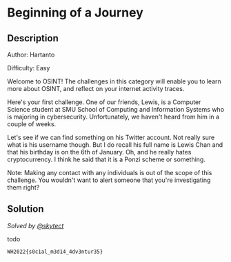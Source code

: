 # Beginning of a Journey

## Description

Author: Hartanto

Difficulty: Easy

Welcome to OSINT! The challenges in this category will enable you to learn more about OSINT, and reflect on your internet activity traces.

Here's your first challenge. One of our friends, Lewis, is a Computer Science student at SMU School of Computing and Information Systems who is majoring in cybersecurity. Unfortunately, we haven't heard from him in a couple of weeks.

Let's see if we can find something on his Twitter account. Not really sure what is his username though. But I do recall his full name is Lewis Chan and that his birthday is on the 6th of January. Oh, and he really hates cryptocurrency. I think he said that it is a Ponzi scheme or something.

Note: Making any contact with any individuals is out of the scope of this challenge. You wouldn't want to alert someone that you're investigating them right?

## Solution

_Solved by [@skytect](https://github.com/skytect)_

todo

`WH2022{s0c1al_m3d14_4dv3ntur35}`

